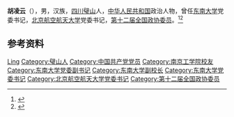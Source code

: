 '''胡凌云'''（{{bd|1952年|10月|}}），男，汉族，[[四川|四川]][[璧山县|璧山]]人，[[中华人民共和国|中华人民共和国]]政治人物，曾任[[东南大学|东南大学]]党委书记，[[北京航空航天大学|北京航空航天大学]]党委书记，[[第十二届全国政协委员|第十二届全国政协委员]]。<ref>{{Cite web|title=胡凌云任北京航空航天大学党委书记|url=http://news.sciencenet.cn/htmlnews/2011/1/243236.shtm|accessdate=2020-12-29|work=科学网}}</ref><ref>{{Cite web|title=胡凌云(1952-):南京工学院计算机系1982年毕业校友|url=https://seuaa.seu.edu.cn/_t88/2008/0306/c1678a26389/pagem.htm|accessdate=2020-12-29|work=东南大学校友总会}}</ref>

== 参考资料 ==
{{reflist}}

{{中国人物小作品}}
{{东南大学}}
{{北京航空航天大学}}

{{Authority control}}
{{DEFAULTSORT:Hu胡}}
[[Category:胡姓|Ling]]
[[Category:璧山人|Category:璧山人]]
[[Category:中国共产党党员|Category:中国共产党党员]]
[[Category:南京工学院校友|Category:南京工学院校友]]
[[Category:东南大学党委副书记|Category:东南大学党委副书记]]
[[Category:东南大学副校长|Category:东南大学副校长]]
[[Category:东南大学党委书记|Category:东南大学党委书记]]
[[Category:北京航空航天大学党委书记|Category:北京航空航天大学党委书记]]
[[Category:第十二届全国政协委员|Category:第十二届全国政协委员]]